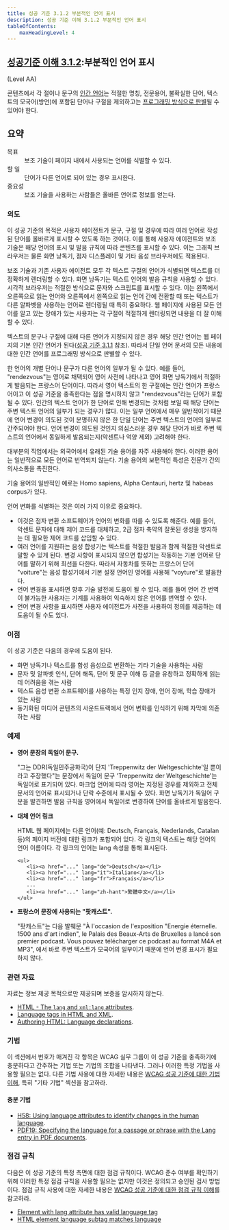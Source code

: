 ```yaml
---
title: 성공 기준 3.1.2 부분적인 언어 표시
description: 성공 기준 이해 3.1.2 부분적인 언어 표시
tableOfContents:
    maxHeadingLevel: 4
---
```



## [성공기준 이해 3.1.2](https://w3.org/TR/WCAG22#language-of-parts):부분적인 언어 표시 

(Level AA)

<Card title="성공 기준 (SC)"></Card>

콘텐츠에서 각 절이나 문구의 [인간 언어](../../../glossary/human-language)는 적절한 명칭, 전문용어, 불확실한 단어, 텍스트의 모국어(방언)에 포함된 단어나 구절을 제외하고는 [프로그래밍 방식으로 판별](../../../glossary/programmatically-determined)될 수 있어야 한다.

## 요약

<dl>
<dt>목표</dt>
<dd>보조 기술이 페이지 내에서 사용되는 언어를 식별할 수 있다.</dd>
<dt>할 일</dt>
<dd>단어가 다른 언어로 되어 있는 경우 표시한다.</dd>
<dt>중요성</dt>
<dd>보조 기술을 사용하는 사람들은 올바른 언어로 정보를 얻는다.</dd>
</dl>

### 의도

이 성공 기준의 목적은 사용자 에이전트가 문구, 구절 및 경우에 따라 여러 언어로 작성된 단어를 올바르게 표시할 수 있도록 하는 것이다. 이를 통해 사용자 에이전트와 보조 기술은 해당 언어의 표시 및 발음 규칙에 따라 콘텐츠를 표시할 수 있다. 이는 그래픽 브라우저는 물론 화면 낭독기, 점자 디스플레이 및 기타 음성 브라우저에도 적용된다.

보조 기술과 기존 사용자 에이전트 모두 각 텍스트 구절의 언어가 식별되면 텍스트를 더 정확하게 렌더링할 수 있다. 화면 낭독기는 텍스트 언어의 발음 규칙을 사용할 수 있다. 시각적 브라우저는 적절한 방식으로 문자와 스크립트를 표시할 수 있다. 이는 왼쪽에서 오른쪽으로 읽는 언어와 오른쪽에서 왼쪽으로 읽는 언어 간에 전환할 때 또는 텍스트가 다른 알파벳을 사용하는 언어로 렌더링될 때 특히 중요하다. 웹 페이지에 사용된 모든 언어를 알고 있는 장애가 있는 사용자는 각 구절이 적절하게 렌더링되면 내용을 더 잘 이해할 수 있다.

텍스트의 문구나 구절에 대해 다른 언어가 지정되지 않은 경우 해당 인간 언어는 웹 페이지의 기본 인간 언어가 된다([성공 기준 3.1.1](language-of-page) 참조). 따라서 단일 언어 문서의 모든 내용에 대한 인간 언어를 프로그래밍 방식으로 판별할 수 있다.

한 언어의 개별 단어나 문구가 다른 언어의 일부가 될 수 있다. 예를 들어, "rendezvous"는 영어로 채택되어 영어 사전에 나타나고 영어 화면 낭독기에서 적절하게 발음되는 프랑스어 단어이다. 따라서 영어 텍스트의 한 구절에는 인간 언어가 프랑스어이고 이 성공 기준을 충족한다는 점을 명시하지 않고 "rendezvous"라는 단어가 포함될 수 있다. 인간의 텍스트 언어가 한 단어로 인해 변경되는 것처럼 보일 때 해당 단어는 주변 텍스트 언어의 일부가 되는 경우가 많다. 이는 일부 언어에서 매우 일반적이기 때문에 언어 변경이 의도된 것이 분명하지 않은 한 단일 단어는 주변 텍스트의 언어의 일부로 간주되어야 한다. 언어 변경이 의도된 것인지 의심스러운 경우 해당 단어가 바로 주변 텍스트의 언어에서 동일하게 발음되는지(악센트나 억양 제외) 고려해야 한다.

대부분의 직업에서는 외국어에서 유래된 기술 용어를 자주 사용해야 한다. 이러한 용어는 일반적으로 모든 언어로 번역되지 않는다. 기술 용어의 보편적인 특성은 전문가 간의 의사소통을 촉진한다.

기술 용어의 일반적인 예로는 Homo sapiens, Alpha Centauri, hertz 및 habeas corpus가 있다.

언어 변화를 식별하는 것은 여러 가지 이유로 중요하다.

*   이것은 점자 변환 소프트웨어가 언어의 변화를 따를 수 있도록 해준다. 예를 들어, 악센트 문자에 대해 제어 코드를 대체하고, 2급 점자 축약의 잘못된 생성을 방지하는 데 필요한 제어 코드를 삽입할 수 있다.
*   여러 언어를 지원하는 음성 합성기는 텍스트를 적절한 발음과 함께 적절한 악센트로 말할 수 있게 된다. 변경 사항이 표시되지 않으면 합성기는 작동하는 기본 언어로 단어를 말하기 위해 최선을 다한다. 따라서 자동차를 뜻하는 프랑스어 단어 "voiture"는 음성 합성기에서 기본 설정 언어인 영어를 사용해 "voyture"로 발음한다.
*   언어 변경을 표시하면 향후 기술 발전에 도움이 될 수 있다. 예를 들어 언어 간 번역이 불가능한 사용자는 기계를 사용하여 익숙하지 않은 언어를 번역할 수 있다.
*   언어 변경 사항을 표시하면 사용자 에이전트가 사전을 사용하여 정의를 제공하는 데 도움이 될 수도 있다.

### 이점

이 성공 기준은 다음의 경우에 도움이 된다.

*   화면 낭독기나 텍스트를 합성 음성으로 변환하는 기타 기술을 사용하는 사람
*   문자 및 알파벳 인식, 단어 해독, 단어 및 문구 이해 등 글을 유창하고 정확하게 읽는 데 어려움을 겪는 사람
*   텍스트 음성 변환 소프트웨어를 사용하는 특정 인지 장애, 언어 장애, 학습 장애가 있는 사람
*   동기화된 미디어 콘텐츠의 사운드트랙에서 언어 변화를 인식하기 위해 자막에 의존하는 사람

### 예제

*   **영어 문장의 독일어 문구.**
    
    "그는 DDR(독일민주공화국)이 단지 'Treppenwitz der Weltgeschichte'일 뿐이라고 주장했다"는 문장에서 독일어 문구 'Treppenwitz der Weltgeschichte'는 독일어로 표기되어 있다. 마크업 언어에 따라 영어는 지정된 경우를 제외하고 전체 문서의 언어로 표시되거나 단락 수준에서 표시될 수 있다. 화면 낭독기가 독일어 구문을 발견하면 발음 규칙을 영어에서 독일어로 변경하여 단어를 올바르게 발음한다.
    
*   **대체 언어 링크**
    
    HTML 웹 페이지에는 다른 언어(예: Deutsch, Français, Nederlands, Catalan 등)의 페이지 버전에 대한 링크가 포함되어 있다. 각 링크의 텍스트는 해당 언어의 언어 이름이다. 각 링크의 언어는 lang 속성을 통해 표시된다.
    
    ```
    <ul>
       <li><a href="..." lang="de">Deutsch</a></li>
       <li><a href="..." lang="it">Italiano</a></li>
       <li><a href="..." lang="fr">Français</a></li>
       ...
       <li><a href="..." lang="zh-hant">繁體中文</a></li>
    </ul>
    ```
    
*   **프랑스어 문장에 사용되는 "팟캐스트".**
    
    "팟캐스트"는 다음 발췌문 "À l'occasion de l'exposition "Energie éternelle. 1500 ans d'art indien", le Palais des Beaux-Arts de Bruxelles a lancé son premier podcast. Vous pouvez télécharger ce podcast au format M4A et MP3", 에서 바로 주변 텍스트가 모국어의 일부이기 때문에 언어 변경 표시가 필요하지 않다.
    

### 관련 자료

자료는 정보 제공 목적으로만 제공되며 보증을 암시하지 않는다.

*   [HTML - The `lang` and `xml:lang` attributes](https://html.spec.whatwg.org/multipage/dom.html#attr-lang).
*   [Language tags in HTML and XML](https://www.w3.org/International/articles/language-tags/index.en).
*   [Authoring HTML: Language declarations](https://www.w3.org/TR/i18n-html-tech-lang/).

### 기법

이 섹션에서 번호가 매겨진 각 항목은 WCAG 실무 그룹이 이 성공 기준을 충족하기에 충분하다고 간주하는 기법 또는 기법의 조합을 나타낸다. 그러나 이러한 특정 기법을 사용할 필요는 없다. 다른 기법 사용에 대한 자세한 내용은 [WCAG 성공 기준에 대한 기법 이해](understanding-techniques), 특히 "기타 기법" 섹션을 참고하라.

#### 충분 기법

*   [H58: Using language attributes to identify changes in the human language](https://www.w3.org/WAI/WCAG22/Techniques/html/H58).
*   [PDF19: Specifying the language for a passage or phrase with the Lang entry in PDF documents](https://www.w3.org/WAI/WCAG22/Techniques/pdf/PDF19).

### 점검 규칙

다음은 이 성공 기준의 특정 측면에 대한 점검 규칙이다. WCAG 준수 여부를 확인하기 위해 이러한 특정 점검 규칙을 사용할 필요는 없지만 이것은 정의되고 승인된 검사 방법이다. 점검 규칙 사용에 대한 자세한 내용은 [WCAG 성공 기준에 대한 점검 규칙 이해](understanding-act-rules.html)를 참고하라.

*   [Element with lang attribute has valid language tag](https://www.w3.org/WAI/standards-guidelines/act/rules/de46e4/)
*   [HTML element language subtag matches language](https://www.w3.org/WAI/standards-guidelines/act/rules/off6ek/proposed/)


